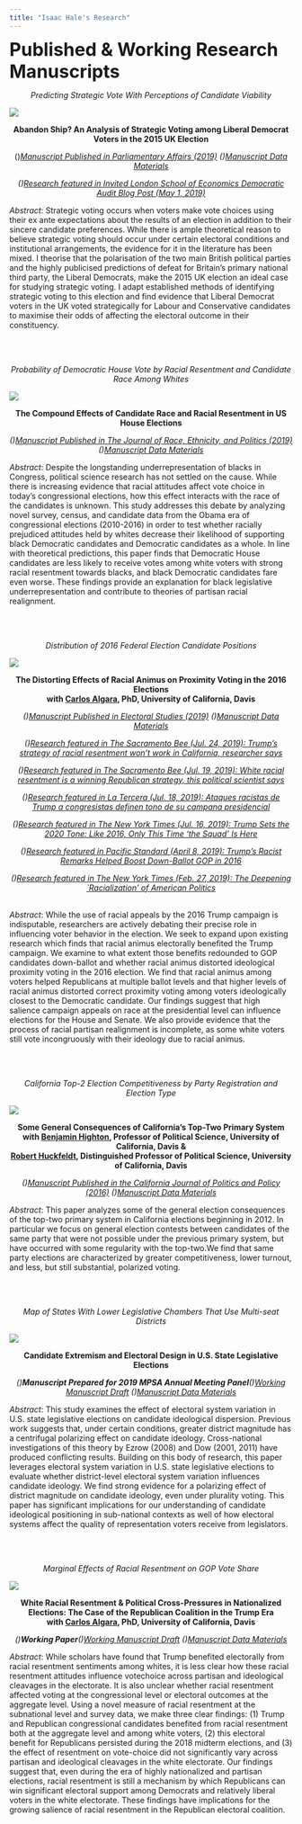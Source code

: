 ```yaml
---
title: "Isaac Hale's Research"
---
```


<head>
<title>Isaac Hale's Research</title>

<!-- Global site tag (gtag.js) - Google Analytics -->
<script async src="https://www.googletagmanager.com/gtag/js?id=UA-140699540-1"></script>
<script>
  window.dataLayer = window.dataLayer || [];
  function gtag(){dataLayer.push(arguments);}
  gtag('js', new Date());

  gtag('config', 'UA-140699540-1');
</script>
</head>


<font size="+3"><b>Published & Working Research Manuscripts</b></font>

<i><p style="text-align:center">Predicting Strategic Vote With Perceptions of Candidate Viability</p></i>

![](parlaffairs.png)

<p style="text-align:center"><b>Abandon Ship? An Analysis of Strategic Voting among Liberal Democrat Voters in the 2015 UK Election</b></p>

<p style="text-align:center">\(\star\)<i><a href="https://academic.oup.com/pa/advance-article-abstract/doi/10.1093/pa/gsz007/5365507">Manuscript Published in Parliamentary Affairs (2019)</a> \(\star\)<a href="mailto:idhale@ucdavis.edu">Manuscript Data Materials</a></p>

<p style="text-align:center">\(\star\)<a href="https://www.democraticaudit.com/2019/05/01/strategic-voting-in-the-2015-general-election-why-liberal-democrats-didnt-vote-for-their-own-party/">Research featured in Invited London School of Economics Democratic Audit Blog Post (May 1, 2019)</a></p></i>

<i>Abstract</i>: Strategic voting occurs when voters make vote choices using their ex ante expectations about the results of an election in addition to their sincere candidate preferences. While there is ample theoretical reason to believe strategic voting should occur under certain electoral conditions and institutional arrangements, the evidence for it in the literature has been mixed. I theorise that the polarisation of the two main British political parties and the highly publicised predictions of defeat for Britain's primary national third party, the Liberal Democrats, make the 2015 UK election an ideal case for studying strategic voting. I adapt established methods of identifying strategic voting to this election and find evidence that Liberal Democrat voters in the UK voted strategically for Labour and Conservative candidates to maximise their odds of affecting the electoral outcome in their constituency.


<br>
<br>


<i><p style="text-align:center">Probability of Democratic House Vote by Racial Resentment and Candidate Race Among Whites</p></i>

![](cand_race_RR_marginal.png)
  
<p style="text-align:center"><b>The Compound Effects of Candidate Race and Racial Resentment in US House Elections</b></p>

<i><p style="text-align:center">\(\star\)<a href="https://dx.doi.org/10.1017/rep.2019.34">Manuscript Published in The Journal of Race, Ethnicity, and Politics (2019)</a> \(\star\)<a href="mailto:idhale@ucdavis.edu">Manuscript Data Materials</a></p></i>

<i>Abstract</i>:  Despite the longstanding underrepresentation of blacks in Congress, political science research has not settled on the cause. While there is increasing evidence that racial attitudes affect vote choice in today's congressional elections, how this effect interacts with the race of the candidates is unknown. This study addresses this debate by analyzing novel survey, census, and candidate data from the Obama era of congressional elections (2010-2016) in order to test whether racially prejudiced attitudes held by whites decrease their likelihood of supporting black Democratic candidates and Democratic candidates as a whole. In line with theoretical predictions, this paper finds that Democratic House candidates are less likely to receive votes among white voters with strong racial resentment towards blacks, and black Democratic candidates fare even worse. These findings provide an explanation for black legislative underrepresentation and contribute to theories of partisan racial realignment.


<br>
<br>

<i><p style="text-align:center">Distribution of 2016 Federal Election Candidate Positions</p></i>

![](candidate_stimuli_placements_lines.png)
  
<p style="text-align:center"><b>The Distorting Effects of Racial Animus on Proximity Voting in the 2016 Elections <br> with <a href="https://calgara.github.io">Carlos Algara</a>, PhD, University of California, Davis</b></p>

<i><p style="text-align:center">\(\star\)<a href="https://journals.sagepub.com/doi/10.1177/1532673X18812403">Manuscript Published in Electoral Studies (2019)</a> \(\star\)<a href="mailto:idhale@ucdavis.edu">Manuscript Data Materials</a></p>

<p style="text-align:center">\(\star\)<a href="https://www.sacbee.com/news/politics-government/capitol-alert/article233013207.html">Research featured in The Sacramento Bee (Jul. 24, 2019): Trump's strategy of racial resentment won't work in California, researcher says </a></p>

<p style="text-align:center">\(\star\)<a href="https://www.sacbee.com/news/politics-government/capitol-alert/article232884162.html">Research featured in The Sacramento Bee (Jul. 19, 2019): White racial resentment is a winning Republican strategy, this political scientist says</a></p>

<p style="text-align:center">\(\star\)<a href="https://www.latercera.com/mundo/noticia/ataques-racistas-trump-congresistas-definen-tono-campana-presidencial/743936/">Research featured in La Tercera (Jul. 18, 2019): Ataques racistas de Trump a congresistas definen tono de su campana presidencial</a></p>

<p style="text-align:center">\(\star\)<a href="https://nyti.ms/2XUY7Xg">Research featured in The New York Times (Jul. 16, 2019): Trump Sets the 2020 Tone: Like 2016, Only This Time 'the Squad' Is Here</a></p>

<p style="text-align:center">\(\star\)<a href="https://psmag.com/news/trumps-racist-remarks-helped-down-ballot-gop-candidates-in-2016">Research featured in Pacific Standard (April 8, 2019): Trump's Racist Remarks Helped Boost Down-Ballot GOP in 2016</a></p>

<p style="text-align:center">\(\star\)<a href="https://www.nytimes.com/2019/02/27/opinion/trump-obama-race.html">Research featured in The New York Times (Feb. 27, 2019): The Deepening `Racialization' of American Politics</a></p>


</i>
<br>
<i>Abstract</i>: While the use of racial appeals by the 2016 Trump campaign is indisputable, researchers are actively debating their precise role in influencing voter behavior in the election. We seek to expand upon existing research which finds that racial animus electorally benefited the Trump campaign. We examine to what extent those benefits redounded to GOP candidates down-ballot and whether racial animus distorted ideological proximity voting in the 2016 election. We find that racial animus among voters helped Republicans at multiple ballot levels and that higher levels of racial animus distorted correct proximity voting among voters ideologically closest to the Democratic candidate. Our findings suggest that high salience campaign appeals on race at the presidential level can influence elections for the House and Senate. We also provide evidence that the process of racial partisan realignment is incomplete, as some white voters still vote incongruously with their ideology due to racial animus.



<br>
<br>
<i><p style="text-align:center">California Top-2 Election Competitiveness by Party Registration and Election Type</p></i>

![](top2_b.PNG)

<p style="text-align:center"><b>Some General Consequences of California's Top-Two Primary System <br> with <a href="https://ps.ucdavis.edu/people/bhighton">Benjamin Highton</a>, Professor of Political Science, University of California, Davis & <br>  <a href="https://ps.ucdavis.edu/people/huckfeld">Robert Huckfeldt</a>, Distinguished Professor of Political Science, University of California, Davis </b></p>

<i><p style="text-align:center">\(\star\)<a href="https://escholarship.org/uc/item/5zt6b4r1">Manuscript Published in the California Journal of Politics and Policy (2016)</a> \(\star\)<a href="mailto:idhale@ucdavis.edu">Manuscript Data Materials</a></p></i>

<i>Abstract</i>: This paper analyzes some of the general election consequences of the top-two primary system in California elections beginning in 2012. In particular we focus on general election contests between candidates of the same party that were not possible under the previous primary system, but have occurred with some regularity with the top-two.We find that same party elections are characterized by greater competitiveness, lower turnout, and less, but still substantial, polarized voting.


<br>
<br>

<i><p style="text-align:center">Map of States With Lower Legislative Chambers That Use Multi-seat Districts</p></i>

![](mntv_map.png)
  
<p style="text-align:center"><b>Candidate Extremism and Electoral Design in U.S. State Legislative Elections</b></p>

<i><p style="text-align:center">\(\star\)<b>Manuscript Prepared for 2019 MPSA Annual Meeting Panel</b>\(\star\)<a href="files/Candidate Extremism and Electoral Design in US State Legislative Elections (preview).pdf">Working Manuscript Draft</a> \(\star\)<a href="mailto:idhale@ucdavis.edu">Manuscript Data Materials</a></p></i>

<i>Abstract</i>: This study examines the effect of electoral system variation in U.S. state legislative elections on candidate ideological dispersion. Previous work suggests that, under certain conditions, greater district magnitude has a centrifugal polarizing effect on candidate ideology. Cross-national investigations of this theory by Ezrow (2008) and Dow (2001, 2011) have produced conflicting results. Building on this body of research, this paper leverages electoral system variation in U.S. state legislative elections to evaluate whether district-level electoral system variation influences candidate ideology. We find strong evidence for a polarizing effect of district magnitude on candidate ideology, even under plurality voting. This paper has significant implications for our understanding of candidate ideological positioning in sub-national contexts as well of how electoral systems affect the quality of representation voters receive from legislators.



<br>
<br>

<i><p style="text-align:center">Marginal Effects of Racial Resentment on GOP Vote Share</p></i>

![](additive_model_marginal_effects.png)
  
<p style="text-align:center"><b>White Racial Resentment & Political Cross-Pressures in Nationalized Elections: The Case of the Republican Coalition in the Trump Era <br> with <a href="https://calgara.github.io">Carlos Algara</a>, PhD, University of California, Davis</b></p>

<i><p style="text-align:center">\(\star\)<b>Working Paper</b>\(\star\)<a href="files/White Racial Resentment (preview).pdf">Working Manuscript Draft</a> \(\star\)<a href="mailto:idhale@ucdavis.edu">Manuscript Data Materials</a></p></i>

<i>Abstract</i>: While scholars have found that Trump benefited electorally from racial resentment sentiments among whites, it is less clear how these racial resentment attitudes influence votechoice across partisan and ideological cleavages in the electorate. It is also unclear whether racial resentment affected voting at the congressional level or electoral outcomes at the aggregate level. Using a novel measure of racial resentment at the subnational level and survey data, we make three clear findings: (1) Trump and Republican congressional candidates benefited from racial resentment both at the aggregate level and among white voters, (2) this electoral benefit for Republicans persisted during the 2018 midterm elections, and (3) the effect of resentment on vote-choice did not significantly vary across partisan and ideological cleavages in the white electorate. Our findings suggest that, even during the era of highly nationalized and partisan elections, racial resentment is still a mechanism by which Republicans can win significant electoral support among Democrats and relatively liberal voters in the white electorate. These findings have implications for the growing salience of racial resentment in the Republican electoral coalition.


<br>
<br>
